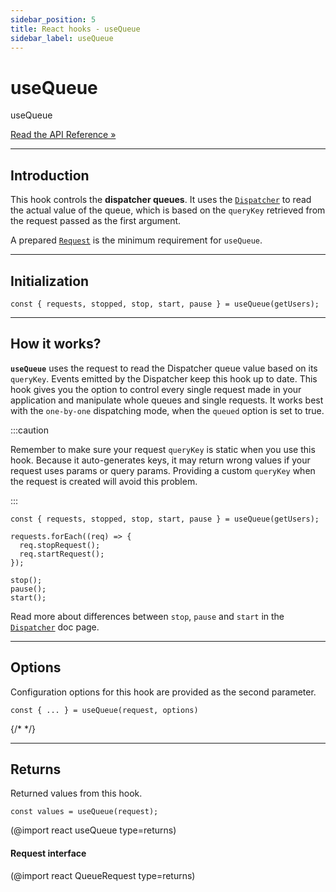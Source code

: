 ```yaml
---
sidebar_position: 5
title: React hooks - useQueue
sidebar_label: useQueue
---
```


# useQueue

<div class="api-link">
  <div class="api-link-title">useQueue</div>
  <div class="api-link-sub-title">

[Read the API Reference »](/api/react/Hooks/useQueue.mdx)

  </div>
</div>

---

## Introduction

This hook controls the **dispatcher queues**. It uses the [`Dispatcher`](/core/dispatcher.mdx) to read the actual value
of the queue, which is based on the `queryKey` retrieved from the request passed as the first argument.

A prepared [`Request`](/core/request.mdx) is the minimum requirement for `useQueue`.

---

## Initialization

```tsx
const { requests, stopped, stop, start, pause } = useQueue(getUsers);
```

---

## How it works?

**`useQueue`** uses the request to read the Dispatcher queue value based on its `queryKey`. Events emitted by the
Dispatcher keep this hook up to date. This hook gives you the option to control every single request made in your
application and manipulate whole queues and single requests. It works best with the `one-by-one` dispatching mode, when
the `queued` option is set to true.

:::caution

Remember to make sure your request `queryKey` is static when you use this hook. Because it auto-generates keys, it may
return wrong values if your request uses params or query params. Providing a custom `queryKey` when the request is
created will avoid this problem.

:::

```tsx
const { requests, stopped, stop, start, pause } = useQueue(getUsers);

requests.forEach((req) => {
  req.stopRequest();
  req.startRequest();
});

stop();
pause();
start();
```

Read more about differences between `stop`, `pause` and `start` in the [`Dispatcher`](/core/dispatcher.mdx) doc page.

---

## Options

Configuration options for this hook are provided as the second parameter.

```tsx
const { ... } = useQueue(request, options)
```

{/* <!-- (@import react UseQueueOptionsType type=returns) --> */}

---

## Returns

Returned values from this hook.

```tsx
const values = useQueue(request);
```

(@import react useQueue type=returns)

#### Request interface

(@import react QueueRequest type=returns)
